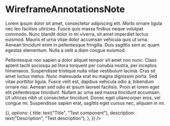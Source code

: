

<Meta title="@matt-dunn/react-wireframes/WireframeAnnotationsNote" component={WireframeAnnotationsNote} decorators={[withKnobs]} />

# WireframeAnnotationsNote

Lorem ipsum dolor sit amet, consectetur adipiscing elit. Morbi ornare ligula nec leo facilisis ultricies. Fusce quis massa finibus neque volutpat commodo. Nunc blandit dolor in mi viverra, sit amet imperdiet lectus euismod. Mauris et urna vitae dolor accumsan vehicula quis ut urna. Aenean tincidunt enim in pellentesque fringilla. Duis sagittis sem ac quam egestas elementum. Nulla a velit a diam congue euismod.

<Props of={WireframeAnnotationsNote} />

Pellentesque non sapien a dolor aliquet tempor sit amet non nunc. Class aptent taciti sociosqu ad litora torquent per conubia nostra, per inceptos himenaeos. Suspendisse tristique nulla vitae vestibulum lacinia. Cras sit amet luctus metus. Nunc malesuada erat eu magna dignissim porta. Sed vitae porttitor ligula. Fusce velit est, dapibus vehicula odio a, bibendum ornare nisi. Aenean sed odio et ipsum laoreet facilisis. Proin et lorem eget elit pellentesque tincidunt. Nullam ac urna sed massa tincidunt accumsan. Ut ultrices nibh ut consectetur tincidunt. Donec eget ullamcorper eros, vel congue mi. Suspendisse sapien erat, sagittis eget cursus nec, aliquam in mi.

<Preview>
    <Story name="Annotation">
        <WireframeAnnotationsNote
            annotation={{
                         id: number("id", 1),
                         count: 1,
                         Component: () => {},
                         options: {
                           title: text("Title", "Test component"),
                           description: text("Description", "Test description"),
                         },
                       }}
        />
    </Story>
    <Story name="Annotation with long description">
        <WireframeAnnotationsNote
            annotation={annotationLongDescription}
        />
    </Story>
</Preview>

